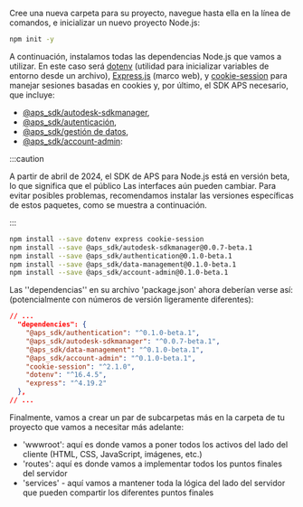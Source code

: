Cree una nueva carpeta para su proyecto, navegue hasta ella en la línea de comandos,
e inicializar un nuevo proyecto Node.js:

```bash
npm init -y
```

A continuación, instalamos todas las dependencias Node.js que vamos a utilizar. En este caso será [dotenv](https://www.npmjs.com/package/dotenv)
(utilidad para inicializar variables de entorno desde un archivo), [Express.js](https://expressjs.com) (marco web),
y [cookie-session](https://www.npmjs.com/package/cookie-session) para manejar sesiones basadas en cookies y, por último, el SDK APS necesario, que incluye:
- [@aps_sdk/autodesk-sdkmanager](https://www.npmjs.com/package/@aps_sdk/autodesk-sdkmanager),
- [@aps_sdk/autenticación](https://www.npmjs.com/package/@aps_sdk/authentication),
- [@aps_sdk/gestión de datos](https://www.npmjs.com/package/@aps_sdk/data-management),
- [@aps_sdk/account-admin](https://www.npmjs.com/package/@aps_sdk/account-admin):




:::caution

A partir de abril de 2024, el SDK de APS para Node.js está en versión beta, lo que significa que el público 
Las interfaces aún pueden cambiar. Para evitar posibles problemas, recomendamos instalar 
las versiones específicas de estos paquetes, como se muestra a continuación.


:::



```bash
npm install --save dotenv express cookie-session 
npm install --save @aps_sdk/autodesk-sdkmanager@0.0.7-beta.1 
npm install --save @aps_sdk/authentication@0.1.0-beta.1 
npm install --save @aps_sdk/data-management@0.1.0-beta.1 
npm install --save @aps_sdk/account-admin@0.1.0-beta.1
```

Las ''dependencias'' en su archivo 'package.json' ahora deberían verse así:
(potencialmente con números de versión ligeramente diferentes):

```json
// ...
  "dependencies": {
    "@aps_sdk/authentication": "^0.1.0-beta.1",
    "@aps_sdk/autodesk-sdkmanager": "^0.0.7-beta.1",
    "@aps_sdk/data-management": "^0.1.0-beta.1",
    "@aps_sdk/account-admin": "^0.1.0-beta.1",
    "cookie-session": "^2.1.0",
    "dotenv": "^16.4.5",
    "express": "^4.19.2"
  },
// ...
```

Finalmente, vamos a crear un par de subcarpetas más en la carpeta de tu proyecto que vamos a necesitar más adelante:

- 'wwwroot': aquí es donde vamos a poner todos los activos del lado del cliente (HTML, CSS, JavaScript, imágenes, etc.)
- 'routes': aquí es donde vamos a implementar todos los puntos finales del servidor
- 'services' - aquí vamos a mantener toda la lógica del lado del servidor que pueden compartir los diferentes puntos finales